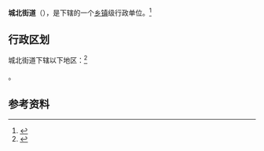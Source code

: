 {{中国乡级行政区|54/23/01/001/000}}

'''城北街道'''（{{bo|z=གྲོང་བྱང་དོན་གཅོད་|w=grong byang don gcod}}），是{{PRC admin/fullname|54/23/01/001/000|3}}下辖的一个[[乡镇|乡镇]]级行政单位。<ref>{{PRC admin/ref sgc|{{PRC admin/parent|54/23/01/001/000}}}}</ref>

== 行政区划 ==

城北街道下辖以下地区：<ref>{{PRC admin/ref sgc|54/23/01/001/000}}</ref>

{{PRC admin/children|54/23/01/001/000}}。

== 参考资料 ==

{{reflist}}

{{行政区划小作品}}
{{PRC admin/navcat|54/23/01/001/000}}